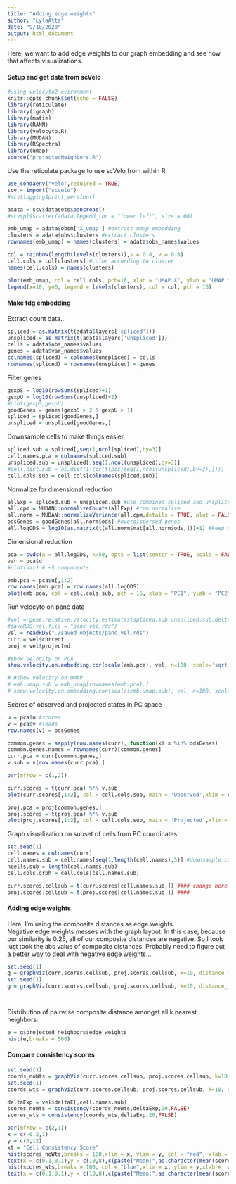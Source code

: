 ```yaml
---
title: "Adding edge weights"
author: "LylaAtta"
date: "9/18/2020"
output: html_document
---
```


Here, we want to add edge weights to our graph embedding and see how that affects visualizations.  


#### Setup and get data from scVelo
```r
#using velocyto2 evironment 
knitr::opts_chunk$set(echo = FALSE)
library(reticulate)
library(igraph)
library(matie)
library(RANN)
library(velocyto.R)
library(MUDAN)
library(RSpectra)
library(umap)
source("projectedNeighbors.R")
```

Use the reticulate package to use scVelo from within R:   
```r
use_condaenv("velo",required = TRUE)
scv = import("scvelo")
#scv$logging$print_version()
```

```r
adata = scv$datasets$pancreas()
#scv$pl$scatter(adata,legend_loc = "lower left", size = 60)

emb_umap = adata$obsm['X_umap'] #extract umap embedding 
clusters = adata$obs$clusters #extract clusters 
rownames(emb_umap) = names(clusters) = adata$obs_names$values

col = rainbow(length(levels(clusters)),s = 0.8, v = 0.8) 
cell.cols = col[clusters] #color according to cluster
names(cell.cols) = names(clusters)
```

```r
plot(emb_umap, col = cell.cols, pch=16, xlab = "UMAP X", ylab = "UMAP Y", xlim = c(-15,20))
legend(x=10, y=6, legend = levels(clusters), col = col, pch = 16)
```

#### Make fdg embedding 

Extract count data..  
```r
spliced = as.matrix(t(adata$layers['spliced']))
unspliced = as.matrix(t(adata$layers['unspliced']))
cells = adata$obs_names$values
genes = adata$var_names$values
colnames(spliced) = colnames(unspliced) = cells
rownames(spliced) = rownames(unspliced) = genes
```

Filter genes  
```r
gexpS = log10(rowSums(spliced)+1)
gexpU = log10(rowSums(unspliced)+2)
#plot(gexpS,gexpU)
goodGenes = genes[gexpS > 2 & gexpU > 1]
spliced = spliced[goodGenes,]
unspliced = unspliced[goodGenes,]
```

Downsample cells to make things easier  
```r
spliced.sub = spliced[,seq(1,ncol(spliced),by=3)]
cell.names.pca = colnames(spliced.sub)
unspliced.sub = unspliced[,seq(1,ncol(unspliced),by=3)]
#cell.dist.sub = as.dist(1-cor(t(pcs[seq(1,ncol(unspliced),by=3),])))
cell.cols.sub = cell.cols[colnames(spliced.sub)]
```

Normalize for dimensional reduction  
```r
allExp = spliced.sub + unspliced.sub #use combined spliced and unspliced counts 
all.cpm = MUDAN::normalizeCounts(allExp) #cpm normalize
all.norm = MUDAN::normalizeVariance(all.cpm,details = TRUE, plot = FALSE) #variance stabilize 
odsGenes = goodGenes[all.norm$ods] #overdispersed genes
all.logODS = log10(as.matrix(t(all.norm$mat[all.norm$ods,]))+1) #keep overdispersed genes and log normalize
```

Dimensional reduction  
```r
pca = svds(A = all.logODS, k=50, opts = list(center = TRUE, scale = FALSE, maxitr = 2000, tol = 1e-10))
var = pca$d
#plot(var) # ~5 components 

emb.pca = pca$u[,1:2]
row.names(emb.pca) = row.names(all.logODS)
plot(emb.pca, col = cell.cols.sub, pch = 16, xlab = "PC1", ylab = "PC2", main = "PCA on subsampled data")

```


Run velocyto on panc data  
```r
#vel = gene.relative.velocity.estimates(spliced.sub,unspliced.sub,deltaT=1,kCells=30,cell.dist=cell.dist.sub,fit.quantile=0.1,mult=100)
#saveRDS(vel,file = "panc_vel.rds")
vel = readRDS("./saved_objects/panc_vel.rds")
curr = vel$current
proj = vel$projected

#show velocity on PCA
show.velocity.on.embedding.cor(scale(emb.pca), vel, n=100, scale='sqrt', cell.colors=cell.cols.sub,cex=1, arrow.scale=1, show.grid.flow=TRUE,min.grid.cell.mass=0.5, grid.n=30, arrow.lwd=2, main = "Velocities on PCA embedding")

# #show velocity on UMAP 
# emb.umap.sub = emb_umap[rownames(emb.pca),]
# show.velocity.on.embedding.cor(scale(emb.umap.sub), vel, n=100, scale='sqrt', cell.colors=cell.cols.sub,cex=1, arrow.scale=1, show.grid.flow=TRUE,min.grid.cell.mass=0.5, grid.n=30, arrow.lwd=2, main = "Velocities on UMAP embedding")

```  


Scores of observed and projected states in PC space  
```r
u = pca$u #scores
v = pca$v #loads
row.names(v) = odsGenes

common.genes = sapply(row.names(curr), function(x) x %in% odsGenes)
common.genes.names = rownames(curr)[common.genes]
curr.pca = curr[common.genes,]
v.sub = v[row.names(curr.pca),]

par(mfrow = c(1,2))

curr.scores = t(curr.pca) %*% v.sub
plot(curr.scores[,1:2], col = cell.cols.sub, main = 'Observed',xlim = c(-0.55,0.25),ylim = c(-0.35,0.45))

proj.pca = proj[common.genes,]
proj.scores = t(proj.pca) %*% v.sub
plot(proj.scores[,1:2], col = cell.cols.sub, main = 'Projected',xlim = c(-0.55,0.25),ylim = c(-0.35,0.45))

```

Graph visualization on subset of cells from PC coordinates  
```r
set.seed(1)
cell.names = colnames(curr)
cell.names.sub = cell.names[seq(1,length(cell.names),5)] #downsample cells for speed 
ncells.sub = length(cell.names.sub)
cell.cols.grph = cell.cols[cell.names.sub]

curr.scores.cellsub = t(curr.scores[cell.names.sub,]) #### change here to change number of PCs included 
proj.scores.cellsub = t(proj.scores[cell.names.sub,]) ####

```


#### Adding edge weights 
Here, I'm using the composite distances as edge weights.  
Negative edge weights messes with the graph layout. In this case, because our similarity is 0.25, all of our composite distances are negative. So I took just took the abs value of composite distances. Probably need to figure out a better way to deal with negative edge weights...  
```r
set.seed(1)
g = graphViz(curr.scores.cellsub, proj.scores.cellsub, k=10, distance_metric="L2", similarity_metric="cosine", similarity_threshold=0.25, weighted = FALSE, cell.colors = cell.cols.grph, title = "Without Edge Weights", plot = TRUE, return_graph = TRUE)
set.seed(1)
g = graphViz(curr.scores.cellsub, proj.scores.cellsub, k=10, distance_metric="L2", similarity_metric="cosine", similarity_threshold=0.25, weighted = TRUE, cell.colors = cell.cols.grph, title = "With Edge Weights", plot = TRUE, return_graph = TRUE)




```


Distribution of pairwise composite distance amongst all k nearest neighbors:  
```r
e = g$projected_neighbors$edge_weights
hist(e,breaks = 500)
```


#### Compare consistency scores 
```r
set.seed(1)
coords_noWts = graphViz(curr.scores.cellsub, proj.scores.cellsub, k=10, distance_metric="L2", similarity_metric="cosine", similarity_threshold=0.25, weighted = FALSE, cell.colors = cell.cols.grph, title = "Without Edge Weights", plot = FALSE, return_graph = TRUE)$fdg_coords
set.seed(1)
coords_wts = graphViz(curr.scores.cellsub, proj.scores.cellsub, k=10, distance_metric="L2", similarity_metric="cosine", similarity_threshold=0.25, weighted = TRUE, cell.colors = cell.cols.grph, title = "With Edge Weights", plot = FALSE, return_graph = TRUE)$fdg_coords

deltaExp = vel$deltaE[,cell.names.sub]
scores_noWts = consistency(coords_noWts,deltaExp,20,FALSE)
scores_wts = consistency(coords_wts,deltaExp,20,FALSE)


```


```r
par(mfrow = c(2,1))
x = c(-0.2,1)
y = c(0,12)
xt = "Cell Consistency Score"
hist(scores_noWts,breaks = 100,xlim = x, ylim = y, col = "red", xlab =  xt, main = "No edge weights")
text(x = c(0.1,0.1),y = c(10,8),c(paste("Mean:",as.character(mean(scores_noWts))),paste("Median:",as.character(median(scores_noWts)))))
hist(scores_wts,breaks = 100, col = "blue",xlim = x, ylim = y,xlab =  xt, main = "Edge weights")
text(x = c(0.1,0.1),y = c(10,8),c(paste("Mean:",as.character(mean(scores_wts))),paste("Median:",as.character(median(scores_wts)))))

```





